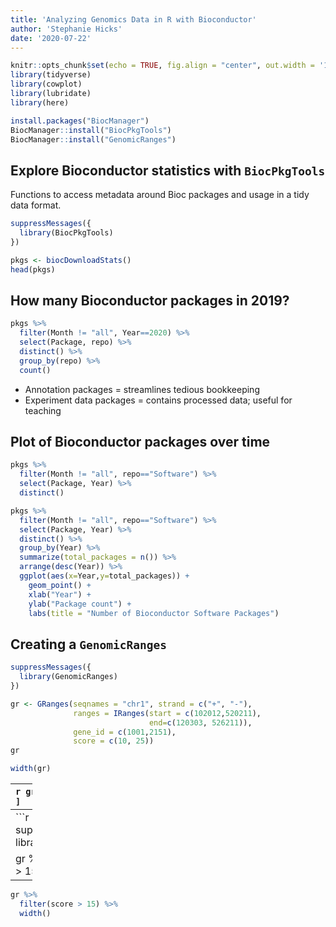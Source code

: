 ---
title: 'Analyzing Genomics Data in R with Bioconductor'
author: 'Stephanie Hicks'
date: '2020-07-22'
---

```{r setup, include=FALSE}
knitr::opts_chunk$set(echo = TRUE, fig.align = "center", out.width = '100%')
library(tidyverse)
library(cowplot)
library(lubridate)
library(here)
```

```{r, install-pkgs, eval=FALSE}
install.packages("BiocManager")
BiocManager::install("BiocPkgTools")
BiocManager::install("GenomicRanges")
```



## Explore Bioconductor statistics with `BiocPkgTools`

Functions to access metadata around Bioc packages and usage in a tidy data format. 

```{r}
suppressMessages({
  library(BiocPkgTools)
})

pkgs <- biocDownloadStats()
head(pkgs)
```

## How many Bioconductor packages in 2019? 

```{r, message=FALSE}
pkgs %>% 
  filter(Month != "all", Year==2020) %>%
  select(Package, repo) %>% 
  distinct() %>%
  group_by(repo) %>%
  count()
```

* Annotation packages = streamlines tedious bookkeeping 
* Experiment data packages = contains processed data; useful for teaching

## Plot of Bioconductor packages over time

```{r}
pkgs %>% 
  filter(Month != "all", repo=="Software") %>%
  select(Package, Year) %>%
  distinct() 
```

```{r}
pkgs %>% 
  filter(Month != "all", repo=="Software") %>%
  select(Package, Year) %>%
  distinct() %>%
  group_by(Year) %>%
  summarize(total_packages = n()) %>%
  arrange(desc(Year)) %>%
  ggplot(aes(x=Year,y=total_packages)) + 
    geom_point() + 
    xlab("Year") +
    ylab("Package count") +
    labs(title = "Number of Bioconductor Software Packages")
```

## Creating a `GenomicRanges`

```{r, message=FALSE}
suppressMessages({
  library(GenomicRanges)
})

gr <- GRanges(seqnames = "chr1", strand = c("+", "-"),
              ranges = IRanges(start = c(102012,520211),
                               end=c(120303, 526211)), 
              gene_id = c(1001,2151), 
              score = c(10, 25))
gr
```

```{r}
width(gr)
```

----
```{r}
gr[gr$score > 15, ]
```


----
```{r, warning=FALSE, message=TRUE}
suppressMessages({
  library(plyranges)
})

gr %>% 
  filter(score > 15)
```

----
```{r, warning=FALSE, message=TRUE}
gr %>% 
  filter(score > 15) %>% 
  width()
```

